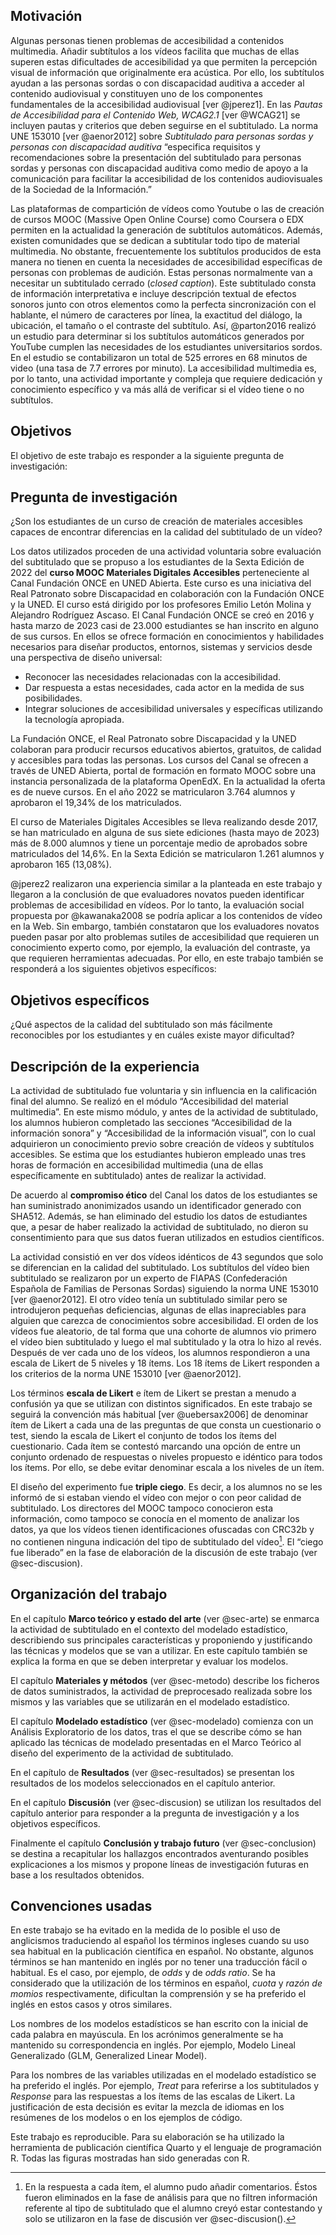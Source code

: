 ## Motivación

Algunas personas tienen problemas de accesibilidad a contenidos multimedia. Añadir subtítulos a los vídeos facilita que muchas de ellas superen estas dificultades de accesibilidad ya que permiten la percepción visual de información que originalmente era acústica. Por ello, los subtítulos ayudan a las personas sordas o con discapacidad auditiva a acceder al contenido audiovisual y constituyen uno de los componentes fundamentales de la accesibilidad audiovisual [ver @jperez1]. En las *Pautas de Accesibilidad para el Contenido Web, WCAG2.1* [ver @WCAG21] se incluyen pautas y criterios que deben seguirse en el subtitulado. La norma UNE 153010 [ver @aenor2012] sobre *Subtitulado para personas sordas y personas con discapacidad auditiva* "especifica requisitos y recomendaciones sobre la presentación del subtitulado para personas sordas y personas con discapacidad auditiva como medio de apoyo a la comunicación para facilitar la accesibilidad de los contenidos audiovisuales de la Sociedad de la Información."

Las plataformas de compartición de vídeos como Youtube o las de creación de cursos MOOC (Massive Open Online Course) como Coursera o EDX permiten en la actualidad la generación de subtítulos automáticos. Además, existen comunidades que se dedican a subtitular todo tipo de material multimedia. No obstante, frecuentemente los subtítulos producidos de esta manera no tienen en cuenta la necesidades de accesibilidad específicas de personas con problemas de audición. Estas personas normalmente van a necesitar un subtitulado cerrado (*closed caption*). Este subtitulado consta de información interpretativa e incluye descripción textual de efectos sonoros junto con otros elementos como la perfecta sincronización con el hablante, el número de caracteres por línea, la exactitud del diálogo, la ubicación, el tamaño o el contraste del subtítulo. Así, @parton2016  realizó un estudio para determinar si los subtítulos automáticos generados por YouTube cumplen las necesidades de los estudiantes universitarios sordos. En el estudio se contabilizaron un total de 525 errores en 68 minutos de video (una tasa de 7.7 errores por minuto). La accesibilidad multimedia es, por lo tanto, una actividad importante y compleja que requiere dedicación y conocimiento específico y va más allá de verificar si el vídeo tiene o no subtítulos.

## Objetivos {#sec-objetivos}

El objetivo de este trabajo es responder a la siguiente pregunta de investigación:

::: {.callout-note}
## Pregunta de investigación

¿Son los estudiantes de un curso de creación de materiales accesibles capaces de encontrar diferencias en la calidad del subtitulado de un vídeo?
:::

Los datos utilizados proceden de una actividad voluntaria sobre evaluación del subtitulado que se propuso a los estudiantes de la Sexta Edición de 2022 del **curso MOOC Materiales Digitales Accesibles** perteneciente al Canal Fundación ONCE en UNED Abierta. Este curso es una iniciativa del Real Patronato sobre Discapacidad en colaboración con la Fundación ONCE y la UNED. El curso está dirigido por los profesores Emilio Letón Molina y Alejandro Rodríguez Ascaso. El Canal Fundación ONCE se creó en 2016 y hasta marzo de 2023 casi de 23.000 estudiantes se han inscrito en alguno de sus cursos. En ellos se ofrece formación en conocimientos y habilidades necesarios para diseñar productos, entornos, sistemas y servicios desde una perspectiva de diseño universal:

* Reconocer las necesidades relacionadas con la accesibilidad.
* Dar respuesta a estas necesidades, cada actor en la medida de sus posibilidades.
* Integrar soluciones de accesibilidad universales y específicas utilizando la tecnología apropiada.

La Fundación ONCE, el Real Patronato sobre Discapacidad y la UNED colaboran para producir recursos educativos abiertos, gratuitos, de calidad y accesibles para todas las personas. Los cursos del Canal se ofrecen a través de UNED Abierta, portal de formación en formato MOOC sobre una instancia personalizada de la plataforma OpenEdX. En la actualidad la oferta es de nueve cursos. En el año 2022 se matricularon 3.764 alumnos y aprobaron el 19,34% de los matriculados.

El curso de Materiales Digitales Accesibles se lleva realizando desde 2017, se han matriculado en alguna de sus siete ediciones (hasta mayo de 2023) más de 8.000 alumnos y tiene un porcentaje medio de aprobados sobre matriculados del 14,6%. En la Sexta Edición se matricularon 1.261 alumnos y aprobaron 165 (13,08%).

@jperez2 realizaron una experiencia similar a la planteada en este trabajo y llegaron a la conclusión de que evaluadores novatos pueden identificar problemas de accesibilidad en vídeos. Por lo tanto, la evaluación social propuesta por @kawanaka2008 se podría aplicar a los contenidos de vídeo en la Web. Sin embargo, también constataron que los evaluadores novatos pueden pasar por alto problemas sutiles de accesibilidad que requieren un conocimiento experto como, por ejemplo, la evaluación del contraste, ya que requieren herramientas adecuadas. Por ello, en este trabajo también se responderá a los siguientes objetivos específicos:

::: {.callout-tip}
## Objetivos específicos

¿Qué aspectos de la calidad del subtitulado son más fácilmente reconocibles por los estudiantes y en cuáles existe mayor dificultad?
:::

## Descripción de la experiencia

La actividad de subtitulado fue voluntaria y sin influencia en la calificación final del alumno. Se realizó en el módulo "Accesibilidad del material multimedia". En este mismo módulo, y antes de la actividad de subtitulado, los alumnos hubieron completado las secciones "Accesibilidad de la información sonora" y "Accesibilidad de la información visual", con lo cual adquirieron un conocimiento previo sobre creación de vídeos y subtítulos accesibles. Se estima que los estudiantes hubieron empleado unas tres horas de formación en accesibilidad multimedia (una de ellas específicamente en subtitulado) antes de realizar la actividad.

De acuerdo al **compromiso ético** del Canal los datos de los estudiantes se han suministrado anonimizados usando un identificador generado con SHA512. Además, se han eliminado del estudio los datos de estudiantes que, a pesar de haber realizado la actividad de subtitulado, no dieron su consentimiento para que sus datos fueran utilizados en estudios científicos.

La actividad consistió en ver dos vídeos idénticos de 43 segundos que solo se diferencian en la calidad del subtitulado. Los subtítulos del vídeo bien subtitulado se realizaron por un experto de FIAPAS (Confederación Española de Familias de Personas Sordas) siguiendo la norma UNE 153010 [ver @aenor2012]. El otro vídeo tenía un subtitulado similar pero se introdujeron pequeñas deficiencias, algunas de ellas inapreciables para alguien que carezca de conocimientos sobre accesibilidad. El orden de los vídeos fue aleatorio, de tal forma que una cohorte de alumnos vio primero el vídeo bien subtitulado y luego el mal subtitulado y la otra lo hizo al revés. Después de ver cada uno de los vídeos, los alumnos respondieron a una escala de Likert de 5 niveles y 18 ítems. Los 18 ítems de Likert responden a los criterios de la norma UNE 153010 [ver @aenor2012].

Los términos **escala de Likert** e ítem de Likert se prestan a menudo a confusión ya que se utilizan con distintos significados. En este trabajo se seguirá la convención más habitual [ver @uebersax2006] de denominar ítem de Likert a cada una de las preguntas de que consta un cuestionario o test, siendo la escala de Likert el conjunto de todos los ítems del cuestionario. Cada ítem se contestó marcando una opción de entre un conjunto ordenado de respuestas o niveles propuesto e idéntico para todos los ítems. Por ello, se debe evitar denominar escala a los niveles de un ítem.

El diseño del experimento fue **triple ciego**. Es decir, a los alumnos no se les informó de si estaban viendo el vídeo con mejor o con peor calidad de subtitulado. Los directores del MOOC tampoco conocieron esta información, como tampoco se conocía en el momento de analizar los datos, ya que los vídeos tienen identificaciones ofuscadas con CRC32b y no contienen ninguna indicación del tipo de subtitulado del vídeo^[En la respuesta a cada ítem, el alumno pudo añadir comentarios. Éstos fueron eliminados en la fase de análisis para que no filtren información referente al tipo de subtitulado que el alumno creyó estar contestando y solo se utilizaron en la fase de discusión ver @sec-discusion().]. El "ciego fue liberado" en la fase de elaboración de la discusión de este trabajo (ver @sec-discusion).


## Organización del trabajo

En el capítulo **Marco teórico y estado del arte** (ver @sec-arte) se enmarca la actividad de subtitulado en el contexto del modelado estadístico, describiendo sus principales características y proponiendo y justificando las técnicas y modelos que se van a utilizar. En este capítulo también se explica la forma en que se deben interpretar y evaluar los modelos.

El capítulo **Materiales y métodos** (ver @sec-metodo) describe los ficheros de datos suministrados, la actividad de preprocesado realizada sobre los mismos y las variables que se utilizarán en el modelado estadístico.

El capítulo **Modelado estadístico** (ver @sec-modelado) comienza con un Análisis Exploratorio de los datos, tras el que se describe cómo se han aplicado las técnicas de modelado presentadas en el Marco Teórico al diseño del experimento de la actividad de subtitulado. 

En el capítulo de **Resultados** (ver @sec-resultados) se presentan los resultados de los modelos seleccionados en el capítulo anterior.

En el capítulo **Discusión** (ver @sec-discusion) se utilizan los resultados del capítulo anterior para responder a la pregunta de investigación y a los objetivos específicos.

Finalmente el capítulo **Conclusión y trabajo futuro** (ver @sec-conclusion) se destina a recapitular los hallazgos encontrados aventurando posibles explicaciones a los mismos y propone líneas de investigación futuras en base a los resultados obtenidos.

## Convenciones usadas

En este trabajo se ha evitado en la medida de lo posible el uso de anglicismos traduciendo al español los términos ingleses cuando su uso sea habitual en la publicación científica en español. No obstante, algunos términos se han mantenido en inglés por no tener una traducción fácil o habitual. Es el caso, por ejemplo, de *odds* y de *odds ratio*. Se ha considerado que la utilización de los términos en español, *cuota* y *razón de momios* respectivamente, dificultan la comprensión y se ha preferido el inglés en estos casos y otros similares.

Los nombres de los modelos estadísticos se han escrito con la inicial de cada palabra en mayúscula. En los acrónimos generalmente se ha mantenido su correspondencia en inglés. Por ejemplo, Modelo Lineal Generalizado (GLM, Generalized Linear Model).

Para los nombres de las variables utilizadas en el modelado estadístico se ha preferido el inglés. Por ejemplo, *Treat* para referirse a los subtitulados y *Response* para las respuestas a los ítems de las escalas de Likert. La justificación de esta decisión es evitar la mezcla de idiomas en los resúmenes de los modelos o en los ejemplos de código.

Este trabajo es reproducible. Para su elaboración se ha utilizado la herramienta de publicación científica Quarto y el lenguaje de programación R. Todas las figuras mostradas han sido generadas con R.


